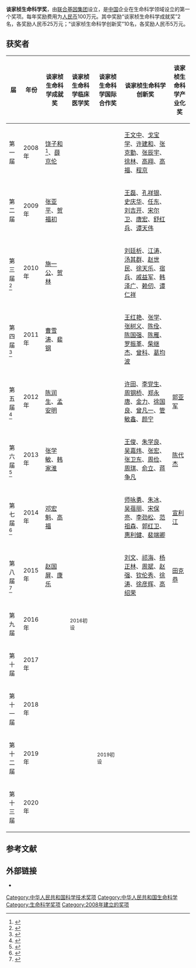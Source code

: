 {{Update|time=2022-01-18}}
'''谈家桢生命科学奖'''，由[[联合基因集团|联合基因集团]]设立，是[[中国|中国]]企业在生命科学领域设立的第一个奖项。每年奖励费用为[[人民币|人民币]]100万元。其中奖励“谈家桢生命科学成就奖”2名，各奖励人民币25万元；“谈家桢生命科学创新奖”10名，各奖励人民币5万元。

==获奖者==
{|class="wikitable"
! 届 !! 年份 !! 谈家桢生命科学成就奖!! 谈家桢生命科学临床医学奖!! 谈家桢生命科学国际合作奖!! 谈家桢生命科学创新奖 !! 谈家桢生命科学产业化奖
|-
|第一届
|2008年
|[[饶子和|饶子和]]<ref>{{Cite web |url=http://info.gongchang.com/c/nongye/wuzi/2011-10-11/418468_2.html |title=什么是谈家桢生命科学奖？谈家桢生命科学候选名单公布 |access-date=2012-01-11 |archive-url=https://web.archive.org/web/20160305031713/http://info.gongchang.com/c/nongye/wuzi/2011-10-11/418468_2.html |archive-date=2016-03-05 |dead-url=yes }}</ref>、[[薛京伦|薛京伦]]
|
|
|[[王文中|王文中]]、[[戈宝学|戈宝学]]、[[许建和|许建和]]、[[张克勤|张克勤]]、[[张辰宇|张辰宇]]、[[徐林|徐林]]、[[高翔_(动物学家)|高翔]]、[[高福|高福]]、[[程京|程京]]
|
|-
|第二届
|2009年
|[[张亚平|张亚平]]、[[贺福初|贺福初]]
|
|
|[[王磊|王磊]]、[[孔祥银|孔祥银]]、[[史庆华|史庆华]]、[[任东|任东]]、[[刘吉开|刘吉开]]、[[宋尔卫|宋尔卫]]、[[唐宏|唐宏]]、[[舒红兵|舒红兵]]、[[谭天伟|谭天伟]]
|
|-
|第三届<ref>{{Cite web |url=http://news.sciencenet.cn/htmlnews/2010/9/238049.shtm |title=第三届“谈家桢生命科学奖”获奖名单公布 |accessdate=2012-01-11 |archive-date=2011-11-12 |archive-url=https://web.archive.org/web/20111112224443/http://news.sciencenet.cn/htmlnews/2010/9/238049.shtm |dead-url=no }}</ref>
|2010年
|[[施一公|施一公]]、[[贺林|贺林]]
|
|
|[[刘廷析|刘廷析]]、[[江涛|江涛]]、[[汤其群|汤其群]]、[[赵世民|赵世民]]、[[徐天乐|徐天乐]]、[[宿兵|宿兵]]、[[戚益军|戚益军]]、[[韩泽广|韩泽广]]、[[赖仞|赖仞]]、[[谭仁祥|谭仁祥]]
|
|-
|第四届<ref>{{Cite web |url=http://news.sciencenet.cn/htmlnews/2011/11/255035.shtm |title=曹雪涛和裴钢获谈家桢生命科学成就奖 |accessdate=2012-01-11 |archive-date=2011-12-10 |archive-url=https://web.archive.org/web/20111210084449/http://news.sciencenet.cn/htmlnews/2011/11/255035.shtm |dead-url=no }}</ref>
|2011年
|[[曹雪涛|曹雪涛]]、[[裴钢|裴钢]]
|
|
|[[王红艳|王红艳]]、[[张学|张学]]、[[张树义|张树义]]、[[陈佺|陈佺]]、[[陈国强_(生物材料学家)|陈国强]]、[[陈雁|陈雁]]、[[罗振革|罗振革]]、[[柴继杰|柴继杰]]、[[曾科|曾科]]、[[葛均波|葛均波]]
|
|-
|第五届<ref>{{Cite web |url=http://news.sciencenet.cn/htmlnews/2012/12/272908.shtm |title=第五届“谈家桢生命科学奖”颁奖仪式举行 |accessdate=2016-10-07 |archive-date=2016-10-10 |archive-url=https://web.archive.org/web/20161010104919/http://news.sciencenet.cn/htmlnews/2012/12/272908.shtm |dead-url=no }}</ref>
|2012年
|[[陈润生|陈润生]]、[[孟安明|孟安明]]
|
|
|[[许田|许田]]、[[李党生|李党生]]、[[周钢桥|周钢桥]]、[[郑永唐|郑永唐]]、[[金力|金力]]、[[徐国良|徐国良]]、[[曾凡一|曾凡一]]、[[管敏鑫|管敏鑫]]、[[颜宁|颜宁]]
|[[郭亚军|郭亚军]]
|-
|第六届<ref>{{Cite web |url=http://biox.ustc.edu.cn/xydt/201311/t20131120_178397.html |title=第六届“谈家桢生命科学奖”颁奖典礼举行 |access-date=2016-10-07 |archive-date=2016-10-09 |archive-url=https://web.archive.org/web/20161009180648/http://biox.ustc.edu.cn/xydt/201311/t20131120_178397.html |dead-url=no }}</ref>
|2013年
|[[张学敏|张学敏]]、[[韩家淮|韩家淮]]
|
|
|[[王俊|王俊]]、[[朱学良|朱学良]]、[[吴嘉炜|吴嘉炜]]、[[张宏|张宏]]、[[张卫东|张卫东]]、[[周俭|周俭]]、[[周琪_(生物学家)|周琪]]、[[俞立|俞立]]、[[蒋争凡|蒋争凡]]
|[[陈代杰|陈代杰]]
|-
|第七届<ref>{{Cite web |url=http://scitech.people.com.cn/n/2014/0919/c1007-25697180.html |title=中科院8名科学家荣获第七届“谈家桢生命科学奖” |accessdate=2016-10-07 |archive-date=2016-10-09 |archive-url=https://web.archive.org/web/20161009180556/http://scitech.people.com.cn/n/2014/0919/c1007-25697180.html |dead-url=no }}</ref>
|2014年
|[[邓宏魁|邓宏魁]]、[[高福|高福]]
|
|
|[[师咏勇|师咏勇]]、[[朱冰|朱冰]]、[[吴蓓丽|吴蓓丽]]、[[宋保亮|宋保亮]]、[[李劲松|李劲松]]、[[范祖森|范祖森]]、[[郭红卫|郭红卫]]、[[惠利健|惠利健]]、[[裴端卿|裴端卿]]
|[[宣利江|宣利江]]
|-
|第八届<ref>{{Cite web |url=http://news.xinhuanet.com/fortune/2015-11/16/c_1117157555.htm |title=第八届“谈家桢生命科学奖”颁出 12位科学家获奖 |accessdate=2016-10-07 |archive-date=2016-10-09 |archive-url=https://web.archive.org/web/20161009182248/http://news.xinhuanet.com/fortune/2015-11/16/c_1117157555.htm |dead-url=no }}</ref>
|2015年
|[[赵国屏|赵国屏]]、[[康乐_(昆虫学家)|康乐]]
|
|
|[[刘文_(生物化学家)|刘文]]、[[祁海|祁海]]、[[杨正林|杨正林]]、[[周斌|周斌]]、[[赵强|赵强]]、[[钦伦秀|钦伦秀]]、[[徐涛|徐涛]]、[[徐彦辉|徐彦辉]]、[[高绍荣|高绍荣]]
|[[田克恭|田克恭]]
|-
|第九届
|2016年
|
|<small>2016初设</small>
|
|
|
|-
|第十届
|2017年
|
|
|
|
|
|-
|第十一届
|2018年
|
|
|
|
|
|-
|第十二届
|2019年
|
|
|<small>2019初设</small>
|
|
|-
|第十三届
|2020年
|
|
|
|
|
|}

== 参考文献 ==
{{Reflist|2}}

== 外部链接 ==

* {{URL|http://www.cctanfoundation.org/|上海白玉兰谈家桢生命科学发展基金会}}

[[Category:中华人民共和国科学技术奖项|Category:中华人民共和国科学技术奖项]]
[[Category:中华人民共和国生命科学|Category:中华人民共和国生命科学]]
[[Category:生命科学奖项|Category:生命科学奖项]]
[[Category:2008年建立的奖项|Category:2008年建立的奖项]]